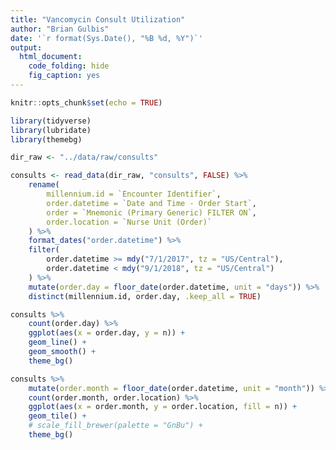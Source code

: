 ```yaml
---
title: "Vancomycin Consult Utilization"
author: "Brian Gulbis"
date: '`r format(Sys.Date(), "%B %d, %Y")`'
output: 
  html_document:
    code_folding: hide
    fig_caption: yes
---
```


```r
knitr::opts_chunk$set(echo = TRUE)
```

```r
library(tidyverse)
library(lubridate)
library(themebg)

dir_raw <- "../data/raw/consults"

consults <- read_data(dir_raw, "consults", FALSE) %>%
    rename(
        millennium.id = `Encounter Identifier`,
        order.datetime = `Date and Time - Order Start`,
        order = `Mnemonic (Primary Generic) FILTER ON`,
        order.location = `Nurse Unit (Order)`
    ) %>%
    format_dates("order.datetime") %>%
    filter(
        order.datetime >= mdy("7/1/2017", tz = "US/Central"),
        order.datetime < mdy("9/1/2018", tz = "US/Central")
    ) %>%
    mutate(order.day = floor_date(order.datetime, unit = "days")) %>%
    distinct(millennium.id, order.day, .keep_all = TRUE)
```

```r
consults %>%
    count(order.day) %>%
    ggplot(aes(x = order.day, y = n)) +
    geom_line() +
    geom_smooth() +
    theme_bg()
```

```r
consults %>%
    mutate(order.month = floor_date(order.datetime, unit = "month")) %>%
    count(order.month, order.location) %>%
    ggplot(aes(x = order.month, y = order.location, fill = n)) +
    geom_tile() +
    # scale_fill_brewer(palette = "GnBu") +
    theme_bg()
```

